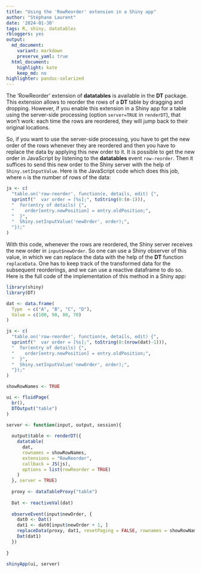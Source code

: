 ```yaml
---
title: "Using the 'RowReorder' extension in a Shiny app"
author: "Stéphane Laurent"
date: '2024-01-30'
tags: R, shiny, datatables
rbloggers: yes
output:
  md_document:
    variant: markdown
    preserve_yaml: true
  html_document:
    highlight: kate
    keep_md: no
highlighter: pandoc-solarized
---
```


The 'RowReorder' extension of **datatables** is available in the **DT** package. 
This extension allows to reorder the rows of a **DT** table by dragging and 
dropping. However, if you enable this extension in a Shiny app for a table 
using the server-side processing (option `server=TRUE` in `renderDT`), that 
won't work: each time the rows are reordered, they will jump back to their 
original locations.

So, if you want to use the server-side processing, you have to get the new order 
of the rows whenever they are reordered and then you have to replace the 
data by applying this new order to it. It is possible to get the new order in 
JavaScript by listening to the **datatables** event `row-reorder`. Then it 
suffices to send this new order to the Shiny server with the help of 
`Shiny.setInputValue`. Here is the JavaScript code which does this job, 
where `n` is the number of rows of the data:

```r
js <- c(
  "table.on('row-reorder', function(e, details, edit) {",
  sprintf("  var order = [%s];", toString(0:(n-1))),
  "  for(entry of details) {",
  "    order[entry.newPosition] = entry.oldPosition;",
  "  }",
  "  Shiny.setInputValue('newOrder', order);",
  "});"
)
```

With this code, whenever the rows are reordered, the Shiny server receives 
the new order in `input$newOrder`. So one can use a Shiny observer of this 
value, in which we can replace the data with the help of the **DT** function 
`replaceData`. One has to keep track of the transformed data for the subsequent
reorderings, and we can use a reactive dataframe to do so. Here is the full code
of the implementation of this method in a Shiny app:

```r
library(shiny)
library(DT)

dat <- data.frame(
  Type  = c("A", "B", "C", "D"),
  Value = c(100, 90, 80, 70)
)

js <- c(
  "table.on('row-reorder', function(e, details, edit) {",
  sprintf("  var order = [%s];", toString(0:(nrow(dat)-1))),
  "  for(entry of details) {",
  "    order[entry.newPosition] = entry.oldPosition;",
  "  }",
  "  Shiny.setInputValue('newOrder', order);",
  "});"
)

showRowNames <- TRUE

ui <- fluidPage(
  br(),
  DTOutput("table")
)

server <- function(input, output, session){
  
  output$table <- renderDT({
    datatable(
      dat,
      rownames = showRowNames,
      extensions = "RowReorder",
      callback = JS(js),
      options = list(rowReorder = TRUE)
    )
  }, server = TRUE)
  
  proxy <- dataTableProxy("table")
  
  Dat <- reactiveVal(dat)
  
  observeEvent(input$newOrder, {
    dat0 <- Dat()
    dat1 <- dat0[input$newOrder + 1, ]
    replaceData(proxy, dat1, resetPaging = FALSE, rownames = showRowNames)
    Dat(dat1)
  })
  
}

shinyApp(ui, server)
```

